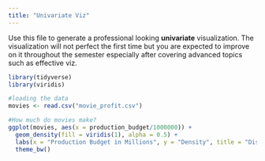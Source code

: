 ```yaml
---
title: "Univariate Viz"
---
```


Use this file to generate a professional looking **univariate** visualization. The visualization will not perfect the first time but you are expected to improve on it throughout the semester especially after covering advanced topics such as effective viz.

```r
library(tidyverse)
library(viridis)
```


```r
#loading the data
movies <- read.csv("movie_profit.csv")
```


```r
#How much do movies make?
ggplot(movies, aes(x = production_budget/1000000)) +
  geom_density(fill = viridis(1), alpha = 0.5) +
  labs(x = "Production Budget in Millions", y = "Density", title = "Distribution of Movie Production Budgets", caption = "Data from the-numbers.com", alt = "Movie budgets peak at around 10 million dolars with a sharp decline, however there are a consitant percent of movies with budgets over 150 million.") +
  theme_bw()
```
